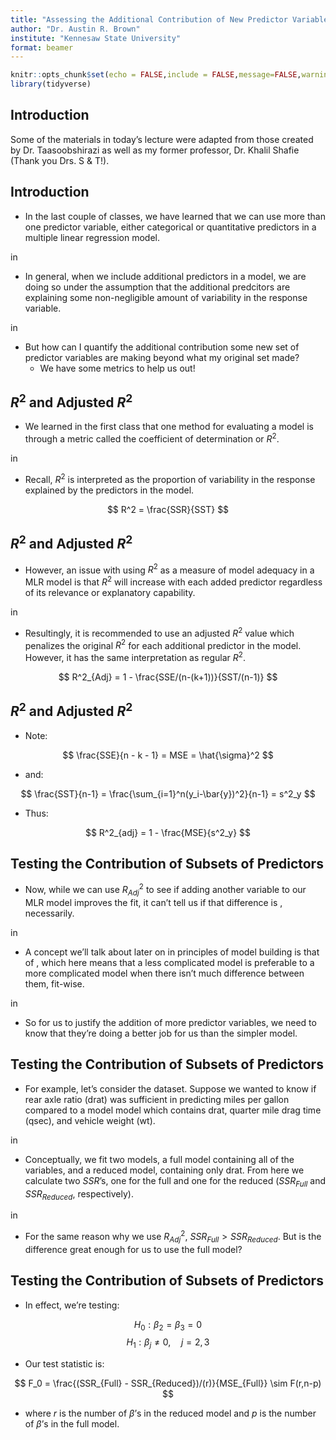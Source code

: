 ```yaml
---
title: "Assessing the Additional Contribution of New Predictor Variables"
author: "Dr. Austin R. Brown"
institute: "Kennesaw State University"
format: beamer
---
```


```r
knitr::opts_chunk$set(echo = FALSE,include = FALSE,message=FALSE,warning=FALSE,tidy=FALSE)
library(tidyverse)
```

## Introduction

Some of the materials in today's lecture were adapted from those created by Dr. Taasoobshirazi as well as my former professor, Dr. Khalil Shafie (Thank you Drs. S & T!).

## Introduction

- In the last couple of classes, we have learned that we can use more than one predictor variable, either categorical or quantitative predictors in a multiple linear regression model.

\vskip 0.10 in

- In general, when we include additional predictors in a model, we are doing so under the assumption that the additional predcitors are explaining some non-negligible amount of variability in the response variable.

\vskip 0.10 in

- But how can I quantify the additional contribution some new set of predictor variables are making beyond what my original set made?
    - We have some metrics to help us out!
    
## $R^2$ and Adjusted $R^2$ 

- We learned in the first class that one method for evaluating a model is through a metric called the coefficient of determination or $R^2$. 

\vskip 0.10 in

- Recall, $R^2$ is interpreted as the proportion of variability in the response explained by the predictors in the model.

$$ R^2 = \frac{SSR}{SST} $$

## $R^2$ and Adjusted $R^2$ 

- However, an issue with using $R^2$ as a measure of model adequacy in a MLR model is that $R^2$ will increase with each added predictor regardless of its relevance or explanatory capability. 

\vskip 0.10 in

- Resultingly, it is recommended to use an adjusted $R^2$ value which penalizes the original $R^2$ for each additional predictor in the model. However, it has the same interpretation as regular $R^2$.

$$ R^2_{Adj} = 1 - \frac{SSE/(n-(k+1))}{SST/(n-1)} $$

## $R^2$ and Adjusted $R^2$ 

- Note:

$$ \frac{SSE}{n - k - 1} = MSE = \hat{\sigma}^2 $$

- and:

$$ \frac{SST}{n-1} = \frac{\sum_{i=1}^n(y_i-\bar{y})^2}{n-1} = s^2_y $$

- Thus:

$$ R^2_{adj} = 1 - \frac{MSE}{s^2_y} $$

## Testing the Contribution of Subsets of Predictors

- Now, while we can use $R^2_{Adj}$ to see if adding another variable to our MLR model improves the fit, it can't tell us if that difference is \textit{significant}, necessarily.

\vskip 0.10 in

- A concept we'll talk about later on in principles of model building is that of \underline{parsimony}, which here means that a less complicated model is preferable to a more complicated model when there isn't much difference between them, fit-wise. 

\vskip 0.10 in

- So for us to justify the addition of more predictor variables, we need to know that they're doing a better job for us than the simpler model.

## Testing the Contribution of Subsets of Predictors

- For example, let's consider the \texttt{mtcars} dataset. Suppose we wanted to know if rear axle ratio (drat) was sufficient in predicting miles per gallon compared to a model model which contains drat, quarter mile drag time (qsec), and vehicle weight (wt).

\vskip 0.10 in

- Conceptually, we fit two models, a full model containing all of the variables, and a reduced model, containing only drat. From here we calculate two $SSR$'s, one for the full and one for the reduced ($SSR_{Full}$ and $SSR_{Reduced}$, respectively). 

\vskip 0.10 in

- For the same reason why we use $R^2_{Adj}$, $SSR_{Full} > SSR_{Reduced}$. But is the difference great enough for us to use the full model?

## Testing the Contribution of Subsets of Predictors

- In effect, we're testing:

$$H_0: \beta_2 = \beta_3 = 0 $$
$$H_1: \beta_j \neq  0,\quad j = 2,3 $$

- Our test statistic is:

$$ F_0 = \frac{(SSR_{Full} - SSR_{Reduced})/(r)}{MSE_{Full}} \sim F(r,n-p) $$

- where $r$ is the number of $\beta$'s in the reduced model and $p$ is the number of $\beta$'s in the full model.